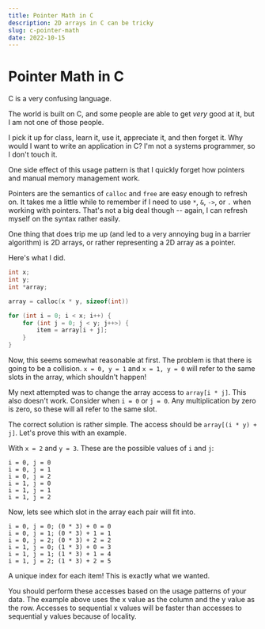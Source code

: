 ```yaml
---
title: Pointer Math in C
description: 2D arrays in C can be tricky
slug: c-pointer-math
date: 2022-10-15
---
```


# Pointer Math in C

C is a very confusing language.

The world is built on C, and some people are able to get _very_ good at it, but I am not one of those people.

I pick it up for class, learn it, use it, appreciate it, and then forget it. Why would I want to write an application in C? I'm not a systems programmer, so I don't touch it.

One side effect of this usage pattern is that I quickly forget how pointers and manual memory management work.

Pointers are the semantics of `calloc` and `free` are easy enough to refresh on. It takes me a little while to remember if I need to use `*`, `&`, `->`, or `.` when working with pointers. That's not a big deal though -- again, I can refresh myself on the syntax rather easily.

One thing that does trip me up (and led to a very annoying bug in a barrier algorithm) is 2D arrays, or rather representing a 2D array as a pointer.

Here's what I did.

```c
int x;
int y;
int *array;

array = calloc(x * y, sizeof(int))

for (int i = 0; i < x; i++) {
    for (int j = 0; j < y; j++>) {
        item = array[i + j];
    }
}
```

Now, this seems somewhat reasonable at first. The problem is that there is going to be a collision. `x = 0, y = 1` and `x = 1, y = 0` will refer to the same slots in the array, which shouldn't happen!

My next attempted was to change the array access to `array[i * j]`. This also doesn't work. Consider when `i = 0` or `j = 0`. Any multiplication by zero is zero, so these will all refer to the same slot.

The correct solution is rather simple. The access should be `array[(i * y) + j]`. Let's prove this with an example.

With `x = 2` and `y = 3`. These are the possible values of `i` and `j`:

```
i = 0, j = 0
i = 0, j = 1
i = 0, j = 2
i = 1, j = 0
i = 1, j = 1
i = 1, j = 2
```

Now, lets see which slot in the array each pair will fit into.

```
i = 0, j = 0; (0 * 3) + 0 = 0
i = 0, j = 1; (0 * 3) + 1 = 1
i = 0, j = 2; (0 * 3) + 2 = 2
i = 1, j = 0; (1 * 3) + 0 = 3
i = 1, j = 1; (1 * 3) + 1 = 4
i = 1, j = 2; (1 * 3) + 2 = 5
```

A unique index for each item! This is exactly what we wanted.

You should perform these accesses based on the usage patterns of your data. The example above uses the x value as the column and the y value as the row. Accesses to sequential x values will be faster than accesses to sequential y values because of locality.
